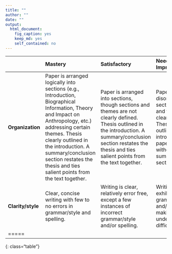 ```yaml
---
title: ""
author: ""
date: ""
output:
  html_document:
    fig_caption: yes
    keep_md: yes
    self_contained: no
---
```


|         | Mastery | Satisfactory | Needs Improvement |
|:--------|:-------|:-------|:--------
| __Organization__ | Paper is arranged logically into sections (e.g., Introduction, Biographical Information, Theory and Impact on Anthropology, etc.) addressing certain themes. Thesis clearly outlined in the introduction. A summary/conclusion section restates the thesis and ties salient points from the text together. | Paper is arranged into sections, though sections and themes are not clearly defined. Thesis outlined in the introduction. A summary/conclusion section restates the thesis and ties salient points from the text together. | Paper is disorganized; sections (if used) and themes are not clearly defined. Thesis is not outlined in the introduction. The paper ends abruptly without a summary/conclusion section. |
| __Clarity/style__ | Clear, concise writing with few to no errors in grammar/style and spelling. | Writing is clear, relatively error free, except a few instances of incorrect grammar/style and/or spelling. | Writing consistently exhibits errors in grammar/style and/or spelling, making understanding difficult. |
|=====
{: class="table"}